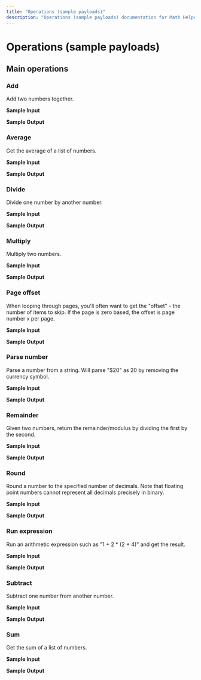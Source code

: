 ```yaml
---
title: "Operations (sample payloads)"
description: "Operations (sample payloads) documentation for Math Helper connector"
---
```


# Operations (sample payloads)

## Main operations

### Add

Add two numbers together.

**Sample Input**

**Sample Output**

### Average

Get the average of a list of numbers.

**Sample Input**

**Sample Output**

### Divide

Divide one number by another number.

**Sample Input**

**Sample Output**

### Multiply

Multiply two numbers.

**Sample Input**

**Sample Output**

### Page offset

When looping through pages, you'll often want to get the "offset" - the number of items to skip. If the page is zero based, the offset is page number x per page.

**Sample Input**

**Sample Output**

### Parse number

Parse a number from a string. Will parse "$20" as 20 by removing the currency symbol.

**Sample Input**

**Sample Output**

### Remainder

Given two numbers, return the remainder/modulus by dividing the first by the second. 

**Sample Input**

**Sample Output**

### Round

Round a number to the specified number of decimals. Note that floating point numbers cannot represent all decimals precisely in binary. 

**Sample Input**

**Sample Output**

### Run expression

Run an arithmetic expression such as "1 + 2 * (2 + 4)" and get the result.

**Sample Input**

**Sample Output**

### Subtract

Subtract one number from another number.

**Sample Input**

**Sample Output**

### Sum

Get the sum of a list of numbers.

**Sample Input**

**Sample Output**
